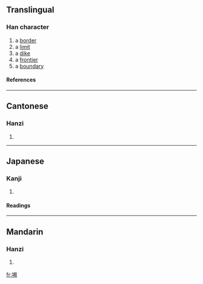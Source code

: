 ==Translingual==
===Han character===
{{Han char|rn=32|rad=土|as=08|sn=11|four=4612<sub>7</sub>|canj=土日心竹 (GAPH)}}
# a [[border]]
# a [[limit]]
# a [[dike]]
# a [[frontier]]
# a [[boundary]]
====References====
{{Han ref|kx=0231.100|dkj=05194|dj=0468.010|hdz=10453.030|uh=57F8|ud=22520|bh=D4B7|bd=54455}}
----
==Cantonese==
===Hanzi===
{{yue-hanzi|jyut=|y=yik6}}
# {{defn|Cantonese}}
----
==Japanese==
===Kanji===
{{ja-kanji|grade=|rs=土08}}
# {{defn|Japanese}} 
====Readings====
{{ja-readings|on=[[えき]] (eki), [[やく]] (yaku)|kun=[[さかひ]] (sakahi), [[あぜ]] (aze)}}
----
==Mandarin==
===Hanzi===
{{cmn-hanzi|pin=[[yì]] ([[yi4]])|wg=i<sup>4</sup>}}
# {{defn|Mandarin}}

[[fr:埸]]